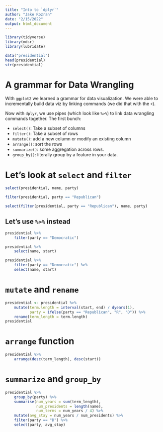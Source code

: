 ```yaml
---
title: "Into to `dplyr`"
author: "Jake Rozran"
date: "2/15/2022"
output: html_document
---
```


```r
library(tidyverse)
library(mdsr)
library(lubridate)

data("presidential")
head(presidential)
str(presidential)
```

# A grammar for Data Wrangling

With `ggplot2` we learned a grammar for data visualization. We were able to 
incrementally build data viz by linking commands (we did that with the `+`).

Now with `dplyr`, we use pipes (which look like `%>%`) to link data wrangling 
commands together. The first bunch:

- `select()`: Take a subset of columns
- `filter()`: Take a subset of rows
- `mutate()`: add a new column or modify an existing column
- `arrange()`: sort the rows
- `summarize()`: some aggregation across rows.
- `group_by()`: literally group by a feature in your data.

# Let's look at `select` and `filter`

```r
select(presidential, name, party)
```

```r
filter(presidential, party == "Republican")
```

```r
select(filter(presidential, party == "Republican"), name, party)
```

## Let's use `%>%` instead

```r
presidential %>% 
    filter(party == "Democratic")
```

```r
presidential %>% 
    select(name, start)

```

```r
presidential %>% 
    filter(party == "Democratic") %>% 
    select(name, start)
```

# `mutate` and `rename`

```r
presidential <- presidential %>% 
    mutate(term.length = interval(start, end) / dyears(1), 
           party = ifelse(party == "Republican", "R", "D")) %>% 
    rename(term_length = term.length)
presidential
```

# `arrange` function

```r
presidential %>% 
    arrange(desc(term_length), desc(start))
```


# `summarize` and `group_by`

```r
presidential %>% 
    group_by(party) %>% 
    summarise(num_years = sum(term_length),
              num_presidents = length(name),
              num_terms = num_years / 4) %>% 
    mutate(avg_stay = num_years / num_presidents) %>% 
    filter(party == "D") %>% 
    select(party, avg_stay)
```


















